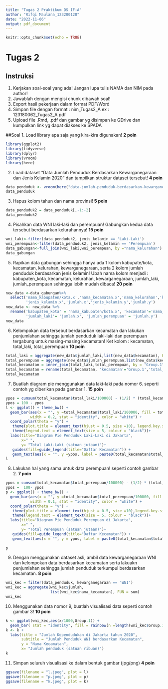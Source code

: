 ```yaml
---
title: "Tugas 2 Praktikum DS IF-A"
author: "Rifqi Maulana_123200128"
date: "2022-11-06"
output: pdf_document
---
```


```r
knitr::opts_chunk$set(echo = TRUE)
```

# Tugas 2
## Instruksi
1. Kerjakan soal-soal yang ada! Jangan lupa tulis NAMA dan NIM pada author!
2. Jawablah dengan mengisi chunk dibawah soal!
3. Export hasil pekerjaan dalam format PDF/Word
4. Simpan file dengan format : nim_Tugas2_A
                          ex : 123180062_Tugas2_A.pdf
5. Upload file .Rmd, .pdf dan gambar yg disimpan ke GDrive dan kumpulkan link yg dapat diakses ke SPADA

##Soal
1. Load library apa saja yang kira-kira digunakan! **2 poin**
```r
library(ggplot2)
library(tidyverse)
library(dplyr)
library(vroom)
library(here)
```

2. Load dataset "Data Jumlah Penduduk Berdasarkan Kewarganegaraan dan Jenis Kelamin 2020" dan tampilkan struktur dataset tersebut! **4 poin**
```r
data_penduduk <- vroom(here("data-jumlah-penduduk-berdasarkan-kewarganegaraan-dan-jenis-kelamin-tahun-2020.csv"))
data_penduduk
```

3. Hapus kolom tahun dan nama provinsi! **5 poin**
```r
data_penduduk2 = data_penduduk[,-1:-2]
data_penduduk2
```

4. Pisahkan data WNI laki-laki dan perempuan! Gabungkan kedua data tersebut berdasarkan kelurahannya! **15 poin**
```r
wni_laki<-filter(data_penduduk2, jenis_kelamin == 'Laki-Laki') 
wni_perempuan<-filter(data_penduduk2, jenis_kelamin == 'Perempuan')
data_gabungan<-full_join(wni_laki,wni_perempuan, by ="nama_kelurahan")
data_gabungan
```

5. Rapikan data gabungan sehingga hanya ada 1 kolom kabupate/kota, kecamatan, kelurahan, kewarganegaraan, serta 2 kolom jumlah penduduk berdasarkan jenis kelamin! 
   Ubah nama kolom menjadi : kabupaten_kota, kecamatan, kelurahan, kewarganegaraan, jumlah_laki, jumlah_perempuan sehingga lebih mudah dibaca! **20 poin**
```r
new_data <-data_gabungan%>%
  select('nama_kabupaten/kota.x','nama_kecamatan.x','nama_kelurahan','kewarganegaraan.x',
         'jenis_kelamin.x','jumlah.x','jenis_kelamin.y','jumlah.y')
new_data <- new_data %>%
  rename('kabupaten_kota' = 'nama_kabupaten/kota.x', 'kecamatan'='nama_kecamatan.x', 'kelurahan'= 'nama_kelurahan', 
         'jumlah_laki'= 'jumlah.x', 'jumlah_perempuan' = 'jumlah.y')
new_data
```

6. Kelompokan data tersebut berdasarkan kecamatan dan lakukan penjumlahan sehingga jumlah penduduk laki-laki dan perempuan tergabung untuk masing-masing kecamatan! Ket kolom : kecamatan, total_laki, total_perempuan **10 poin**
```r
total_laki = aggregate(new_data$jumlah_laki,list(new_data$kecamatan), FUN = sum)
total_perempuan = aggregate(new_data$jumlah_perempuan,list(new_data$kecamatan), FUN = sum)
total_kecamatan = inner_join(total_laki,total_perempuan, by = "Group.1")
total_kecamatan = rename(total_kecamatan, 'kecamatan'='Group.1','total_laki' = 'x.x', 'total_perempuan'= 'x.y')
total_kecamatan
```

7. Buatlah diagram pie menggunakan data laki-laki pada nomor 6. seperti contoh yg diberikan pada gambar 1. **15 poin**
```r
ypos = cumsum(total_kecamatan$total_laki/100000) - (1/2) * (total_kecamatan$total_laki/100000)
ypos = 100 - ypos 
l <- ggplot() + theme_bw() + 
  geom_bar(aes(x = "", y =total_kecamatan$total_laki/100000, fill = total_kecamatan$kecamatan), 
           width = 0.2, stat = "identity", color = "white") + 
  coord_polar(theta = "y") + 
   theme(plot.title = element_text(hjust = 0.5, size =10), legend.key.size = unit(0.2, "cm")) + 
   theme(legend.text = element_text(size = 5, colour = "black"))+
  labs(title="Diagram Pie Penduduk Laki-Laki di Jakarta", 
       x=" ",
       y= "Total Laki-Laki (satuan jutaan)")+
   guides(fill=guide_legend(title="Daftar Kecamatan")) + 
   geom_text(aes(x = "", y =ypos, label = paste0(total_kecamatan$total_laki/100000, "%")), size = 1)
l
```

8. Lakukan hal yang sama untuk data perempuan! seperti contoh gambar 2. **7 poin**
```r
ypos = cumsum(total_kecamatan$total_perempuan/100000) - (1/2) * (total_kecamatan$total_perempuan/100000)
ypos =  100- ypos 
p <- ggplot() + theme_bw() + 
  geom_bar(aes(x = "", y =total_kecamatan$total_perempuan/100000, fill = total_kecamatan$kecamatan), 
           width = 0.1, stat = "identity", color = "white") + 
  coord_polar(theta = "y") + 
   theme(plot.title = element_text(hjust = 0.5, size =10),legend.key.size = unit(0.2, "cm")) + 
   theme(legend.text = element_text(size = 5, colour = "black"))+
  labs(title="Diagram Pie Penduduk Perempuan di Jakarta", 
       x=" ",
       y= "Total Perempuan (satuan jutaan)")+
   guides(fill=guide_legend(title="Daftar Kecamatan")) + 
   geom_text(aes(x = "", y = ypos, label = paste0(total_kecamatan$total_perempuan/100000, "%")), size = 1)
       
p
```

9. Dengan menggunakan dataset asli, ambil data kewarganegaraan WNI dan kelompokan data berdasarkan kecamatan serta lakuakn penjumlahan sehingga jumlah penduduk terkumpul berdasarkan kecamatan. **8 poin**
```r
wni_kec = filter(data_penduduk, kewarganegaraan == 'WNI')
wni_kec = aggregate(wni_kec$jumlah,
                    list(wni_kec$nama_kecamatan), FUN = sum)
wni_kec
```

10. Menggunakan data nomor 9, buatlah visualisasi data seperti contoh gambar 3! **10 poin**
```r
k <- ggplot(wni_kec,aes(x/1000,Group.1)) +
  geom_bar( stat = "identity", fill = rainbow(n =length(wni_kec$Group.1)))
k <- k +
  labs(title = "Jumlah Kependudukan di Jakarta tahun 2020",
       subtitle = "Jumlah Penduduk WNI berdasarkan Kecamatan",
       y = "Nama Kecamatan",
       x= "Jumlah penduduk (satuan ribuan)")
k
```

11. Simpan seluruh visualisasi ke dalam bentuk gambar (jpg/png) **4 poin**
```r
ggsave(filename = "l.jpeg", plot = l)
ggsave(filename = "p.jpeg", plot = p)
ggsave(filename = "k.jpeg", plot = k)
```


